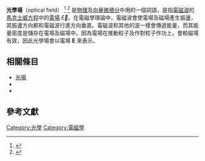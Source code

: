 
'''光學場'''（optical field）
<ref name=Hecht2002>{{cite book|last =Hecht|first=Eugene|title=Optics|year=2002|location=United States of America|publisher=Addison Wesley
|edition= 4th
|isbn=0-8053-8566-5
|language=en}}</ref>
<ref name=Novotny2012>{{cite book
|author1=Lukas Novotny
|author2=Bert Hecht
|title=Principles of Nano-Optics
|url=https://www.photonics.ethz.ch/fileadmin/user_upload/Courses/NanoOptics/intro.pdf
|year=2012
|publisher=Cambridge
|edition=2nd
|isbn=9781107005464
|language=en
|access-date=2016-07-14
|archive-date=2016-08-19
|archive-url=https://web.archive.org/web/20160819012626/https://www.photonics.ethz.ch/fileadmin/user_upload/Courses/NanoOptics/intro.pdf
|dead-url=no
}}</ref>
是[[物理|物理]]及[[向量微積分|向量微積分]]中用的一個詞語，是指[[電磁波|電磁波]]的[[馬克士威方程|馬克士威方程]]中的[[電場|電場]] <math>\vec{E}</math>。在電磁學理論中，電磁波會使電場及磁場產生振盪，其振盪方向都和電磁波行進方向垂直。電磁波和其他的波一樣會傳遞能量，而其能量密度是儲存在電場及磁場中。因為電場在推動粒子及作對粒子作功上，會較磁場有效，因此光學場會以電場 '''E''' 來表示。

==相關條目==
*[[光場|光場]]
*{{link-en|近場光學|Near-field optics}}
*{{link-en|電磁近場與遠場|Near and far field}}
==參考文獻==
{{Reflist|2}}

{{DEFAULTSORT:Optical Field}}
[[Category:光學|Category:光學]]
[[Category:電磁學|Category:電磁學]]
{{Optics-stub}}